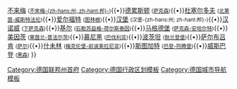 {{navbox
|name = 德国各州首府
|title = {{Flagicon|Germany}} [[德国]][[联邦州 (德国)|-{zh-hans:各联邦州; zh-hant:各邦}-]]首府
|list1 = [[柏林]] <small>(柏林-{zh-hans:州; zh-hant:邦}-)</small>{{•}}[[不来梅]] <small>([[不來梅州|不來梅-{zh-hans:州; zh-hant:邦}-]])</small>{{•}}[[德累斯顿]] <small>([[萨克森]])</small>{{•}}[[杜塞尔多夫]] <small>([[北莱茵-威斯特法伦]])</small>{{•}}[[爱尔福特]] <small>([[图林根]])</small>{{•}}[[汉堡]] <small>(汉堡-{zh-hans:州; zh-hant:邦}-)</small>{{•}}[[汉诺威]] <small>([[下萨克森]])</small>{{•}}[[基尔]] <small>([[石勒苏益格-荷尔斯泰因]])</small>{{•}}[[马格德堡]] <small>([[萨克森-安哈尔特]])</small>{{•}}[[美因茨]] <small>([[莱茵兰-普法尔茨]])</small>{{•}}[[慕尼黑]] <small>([[巴伐利亚]])</small>{{•}}[[波茨坦]] <small>([[勃兰登堡]])</small>{{•}}[[萨尔布吕肯]] <small>([[萨尔]])</small>{{•}}[[什未林]] <small>([[ 梅克伦堡-前波美拉尼亚]])</small>{{•}}[[斯图加特]] <small>([[巴登-符腾堡]])</small>{{•}}[[威斯巴登]] <small>([[黑森]])</small>
}}
[[Category:德国联邦州首府]]<noinclude>
[[Category:德国行政区划模板]]
[[Category:德国城市导航模板]]
</noinclude>